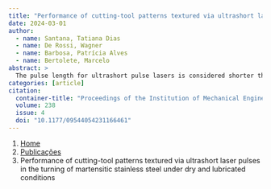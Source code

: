 ```yaml
---
title: "Performance of cutting-tool patterns textured via ultrashort laser pulses in the turning of martensitic stainless steel under dry and lubricated conditions"
date: 2024-03-01
author:
  - name: Santana, Tatiana Dias
  - name: De Rossi, Wagner
  - name: Barbosa, Patrícia Alves
  - name: Bertolete, Marcelo
abstract: > 
  The pulse length for ultrashort pulse lasers is considered shorter than the thermal vibration period of the material lattice. The thermal diffusion depth is negligible when compared with the optical penetration depth because laser-matter interaction occurs only near the focal volume. Hence, ultrashort pulse lasers are indicated for micromachining. This study aims to evaluate straight and zig-zag texture patterns generated by ultrashort laser pulses on the rake face of uncoated cemented carbide tools during the turning of martensitic stainless steel. The tests were performed under dry and lubricated conditions. The output variables were machining force, cutting power, chip thickness ratio and aspects of workpiece quality (form tolerance and surface roughness). The textures presented micrometric dimensions with a narrow deviation. The main results showed that the straight texture pattern decreased the machining force by 17.5% when compared to the zig-zag pattern. For cutting power, the straight pattern reduced consumption by 5.8% and 6.9% in relation to the reference and zig-zag tools, respectively. Finally, under dry machining conditions, the straight tool was able to decrease the workpiece cylindricity deviation by an average of 108% and 25% compared to the reference and zig-zag tools. The results provide evidence that texturing can affect the tribological system, chip-tool interface, with a potential impact on the sustainability of the process.
categories: [article]
citation: 
  container-title: "Proceedings of the Institution of Mechanical Engineers, Part B: Journal of Engineering Manufacture"
  volume: 238
  issue: 4
  doi: "10.1177/09544054231166461"
---
```


```{=html}
<nav aria-label="breadcrumb">
  <ol class="breadcrumb">
    <li class="breadcrumb-item"><a href="../../index.html">Home</a></li>
    <li class="breadcrumb-item"><a href="../index.html">Publicações</a></li>
    <li class="breadcrumb-item active" aria-current="page">Performance of cutting-tool patterns textured via ultrashort laser pulses in the turning of martensitic stainless steel under dry and lubricated conditions</li>
  </ol>
</nav>
```
